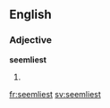 ==English==

===Adjective===
'''seemliest'''

# {{superlative of|seemly}}

[[fr:seemliest]]
[[sv:seemliest]]